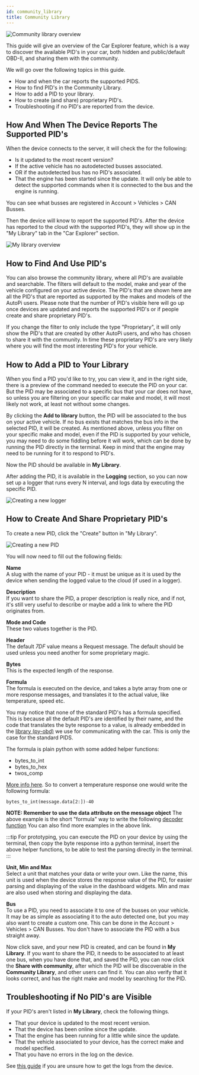 ```yaml
---
id: community_library
title: Community Library
---
```



![Community library overview](/img/cloud/obd_library/community_library/community_library_overview.png) 

This guide will give an overview of the Car Explorer feature, which is a way to discover the
available PID's in your car, both hidden and public/default OBD-II, and sharing them with the
community.

We will go over the following topics in this guide.
* How and when the car reports the supported PIDS.
* How to find PID's in the Community Library.
* How to add a PID to your library.
* How to create (and share) proprietary PID's.
* Troubleshooting if no PID's are reported from the device.

## How And When The Device Reports The Supported PID's
When the device connects to the server, it will check the for the following:

* Is it updated to the most recent version?
* If the active vehicle has no autodetected busses associated.
* OR if the autodetected bus has no PID's associated.
* That the engine has been started since the update. It will only be able to detect the supported
  commands when it is connected to the bus and the engine is running.

You can see what busses are registered in Account > Vehicles > CAN Busses.

Then the device will know to report the supported PID's. After the device has reported to the cloud
with the supported PID's, they will show up in the "My Library" tab in the "Car Explorer" section.

![My library overview](/img/cloud/obd_library/community_library/my_library_overview.png) 

## How to Find And Use PID's
You can also browse the community library, where all PID's are available and searchable.
The filters will default to the model, make and year of the vehicle configured on your active
device. The PID's that are shown here are all the PID's that are reported as supported by the makes
and models of the AutoPi users. Please note that the number of PID's visible here will go up once
devices are updated and reports the supported PID's or if people create and share proprietary PID's.

If you change the filter to only include the type "Proprietary", it will only show the PID's that
are created by other AutoPi users, and who has chosen to share it with the community. In time these
proprietary PID's are very likely where you will find the most interesting PID's for your vehicle.

## How to Add a PID to Your Library
When you find a PID you'd like to try, you can view it, and in the right side, there is a preview
of the command needed to execute the PID on your car. But the PID may be associated to a specific
bus that your car does not have, so unless you are filtering on your specific car make and model,
it will most likely not work, at least not without some changes.

By clicking the **Add to library** button, the PID will be associated to the bus on your active
vehicle. If no bus exists that matches the bus info in the selected PID, it will be created. As
mentioned above, unless you filter on your specific make and model, even if the PID is supported by
your vehicle, you may need to do some fiddling before it will work, which can be done by running
the PID directly in the terminal. Keep in mind that the engine may need to be running for it to
respond to PID's.

Now the PID should be available in **My Library**.

After adding the PID, it is available in the **Logging** section, so you can now set up a logger
that runs every N interval, and logs data by executing the specific PID.

![Creating a new logger](/img/cloud/obd_library/community_library/creating_a_new_logger.png)

## How to Create And Share Proprietary PID's
To create a new PID, click the "Create" button in "My Library".

![Creating a new PID](/img/cloud/obd_library/community_library/creating_a_new_pid.png) 

You will now need to fill out the following fields:

**Name**  
A slug with the name of your PID - it must be unique as it is used by the device when sending the
logged value to the cloud (if used in a logger).

**Description**  
If you want to share the PID, a proper description is really nice, and if not, it's still very
useful to describe or maybe add a link to where the PID originates from.

**Mode and Code**  
These two values together is the PID.

**Header**  
The default *7DF* value means a Request message. The default should be used unless you need
another for some proprietary magic.

**Bytes**  
This is the expected length of the response.

**Formula**  
The formula is executed on the device, and takes a byte array from one or more response messages,
and translates it to the actual value, like temperature, speed etc.

You may notice that none of the standard PID's has a formula specified. This is because all the
default PID's are identified by their name, and the code that translates the byte response to a
value, is already embedded in the [library (py-obd)](https://github.com/autopi-io/py-obd) we use
for communicating with the car. This is only the case for the standard PIDS.

The formula is plain python with some added helper functions:
* bytes_to_int
* bytes_to_hex
* twos_comp

[More info here](https://github.com/autopi-io/py-obd/blob/master/obd/utils.py#L109).
So to convert a temperature response one would write the following formula:

```
bytes_to_int(message.data[2:])-40
```

**NOTE: Remember to use the data attribute on the message object**
The above example is the short "formula" way to write the following
[decoder function](https://github.com/autopi-io/py-obd/blob/master/obd/decoders.py#L110)
You can also find more examples in the above link.

:::tip
For prototyping, you can execute the PID on your device by using the terminal, then copy the byte
response into a python terminal, insert the above helper functions, to be able to test the parsing
directly in the terminal.
:::

**Unit, Min and Max**  
Select a unit that matches your data or write your own.
Like the name, this unit is used when the device stores the response value of the PID, for easier
parsing and displaying of the value in the dashboard widgets.
Min and max are also used when storing and displaying the data.

**Bus**  
To use a PID, you need to associate it to one of the busses on your vehicle. It may be as simple as
associating it to the auto detected one, but you may also want to create a custom one. This can be
done in the Account > Vehicles > CAN Busses. You don't have to associate the PID with a bus
straight away.

Now click save, and your new PID is created, and can be found in **My Library**.
If you want to share the PID, it needs to be associated to at least one bus, when you have done
that, and saved the PID, you can now click the **Share with community**, after which the PID will
be discoverable in the **Community Library**, and other users can find it. You can also verify that
it looks correct, and has the right make and model by searching for the PID.

## Troubleshooting if No PID's are Visible
If your PID's aren't listed in **My Library**, check the following things.
* That your device is updated to the most recent version.
* That the device has been online since the update.
* That the engine has been running for a little while since the update.
* That the vehicle associated to your device, has the correct make and model specified.
* That you have no errors in the log on the device.

See [this guide](/getting_started/developer_guides/autopi_logs.md) if you are unsure how to get the logs from the device.

<Discussion
  title="How to use the 'Car Explorer' feature"
  url="https://community.autopi.io/t/how-to-use-the-car-explorer-feature/960"
/> 
